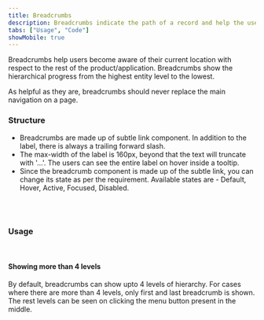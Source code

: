 ```yaml
---
title: Breadcrumbs
description: Breadcrumbs indicate the path of a record and help the users to navigate back to the parent record.
tabs: ["Usage", "Code"]
showMobile: true
---
```


Breadcrumbs help users become aware of their current location with respect to the rest of the product/application. Breadcrumbs show the hierarchical progress from the highest entity level to the lowest.

As helpful as they are, breadcrumbs should never replace the main navigation on a page.
<br/>

### Structure

* Breadcrumbs are made up of subtle link component. In addition to the label, there is always a trailing forward slash.
* The max-width of the label is 160px, beyond that the text will truncate with '…'. The users can see the entire label on hover inside a tooltip.
* Since the breadcrumb component is made up of the subtle link, you can change its state as per the requirement. Available states are - Default, Hover, Active, Focused, Disabled.
<br/>

<Preview name="components-breadcrumbs-variants-less-than-4-levels--less-than-4-levels" />
<br/>

### Usage
<br/>

#### Showing more than 4 levels
By default, breadcrumbs can show upto 4 levels of hierarchy. For cases where there are more than 4 levels, only first and last breadcrumb is shown. The rest levels can be seen on clicking the menu button present in the middle.

<Preview name="components-breadcrumbs-variants-more-than-4-levels--more-than-4-levels" />